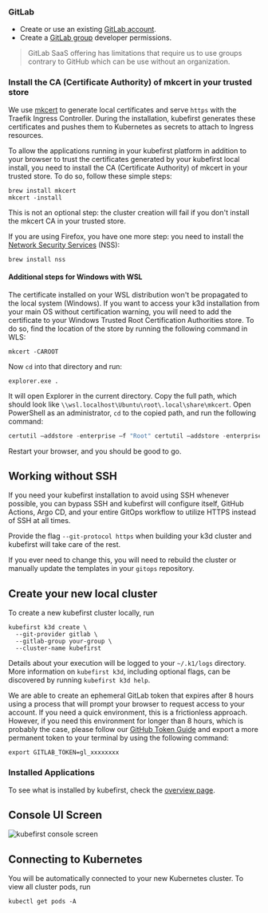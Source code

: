
### GitLab

- Create or use an existing [GitLab account](https://gitlab.com).
- Create a [GitLab group](https://docs.gitlab.com/ee/user/group/) developer permissions.

> GitLab SaaS offering has limitations that require us to use groups contrary to GitHub which can be use without an organization.

### Install the CA (Certificate Authority) of mkcert in your trusted store

We use [mkcert](https://github.com/FiloSottile/mkcert) to generate local certificates and serve `https` with the Traefik Ingress Controller. During the installation, kubefirst generates these certificates and pushes them to Kubernetes as secrets to attach to Ingress resources.

To allow the applications running in your kubefirst platform in addition to your browser to trust the certificates generated by your kubefirst local install, you need to install the CA (Certificate Authority) of mkcert in your trusted store. To do so, follow these simple steps:

```shell
brew install mkcert
mkcert -install
```

This is not an optional step: the cluster creation will fail if you don't install the mkcert CA in your trusted store.

If you are using Firefox, you have one more step: you need to install the [Network Security Services](https://firefox-source-docs.mozilla.org/security/nss/index.html) (NSS):

```shell
brew install nss
```

#### Additional steps for Windows with WSL

The certificate installed on your WSL distribution won't be propagated to the local system (Windows). If you want to access your k3d installation from your main OS without certification warning, you will need to add the certificate to your Windows Trusted Root Certification Authorities store. To do so, find the location of the store by running the following command in WLS:

```shell
mkcert -CAROOT
```

Now `cd` into that directory and run:

```shell
explorer.exe .
```

It will open Explorer in the current directory. Copy the full path, which should look like `\\wsl.localhost\Ubuntu\root\.local\share\mkcert`. Open PowerShell as an administrator, `cd` to the copied path, and run the following command:

```PowerShell
certutil –addstore -enterprise –f "Root" certutil –addstore -enterprise –f "Root" .\rootCA.pem
```

Restart your browser, and you should be good to go.

## Working without SSH

If you need your kubefirst installation to avoid using SSH whenever possible, you can bypass SSH and kubefirst will configure itself, GitHub Actions, Argo CD, and your entire GitOps workflow to utilize HTTPS instead of SSH at all times.

Provide the flag `--git-protocol https` when building your k3d cluster and kubefirst will take care of the rest.

If you ever need to change this, you will need to rebuild the cluster or manually update the templates in your `gitops` repository.

## Create your new local cluster

To create a new kubefirst cluster locally, run

```shell
kubefirst k3d create \
  --git-provider gitlab \
  --gitlab-group your-group \
  --cluster-name kubefirst
```

Details about your execution will be logged to your `~/.k1/logs` directory. More information on `kubefirst k3d`, including optional flags, can be discovered by running `kubefirst k3d help`.

We are able to create an ephemeral GitLab token that expires after 8 hours using a process that will prompt your browser to request access to your account. If you need a quick environment, this is a frictionless approach. However, if you need this environment for longer than 8 hours, which is probably the case, please follow our [GitHub Token Guide](../../../common/git-auth.mdx) and export a more permanent token to your terminal by using the following command:

```shell
export GITLAB_TOKEN=gl_xxxxxxxx
```

<CommonTerminalOutput cloud="k3d"  minutes="7" handoffScreen={GitLabHandoffScreen} />

### Installed Applications

To see what is installed by kubefirst, check the [overview page](../../overview.mdx).

## Console UI Screen

![kubefirst console screen](../../../img/common/gitlab/console.png)

<CommonRootCredentialsCmd cloud="k3d" />

## Connecting to Kubernetes

You will be automatically connected to your new Kubernetes cluster. To view all cluster pods, run

```shell
kubectl get pods -A
```
